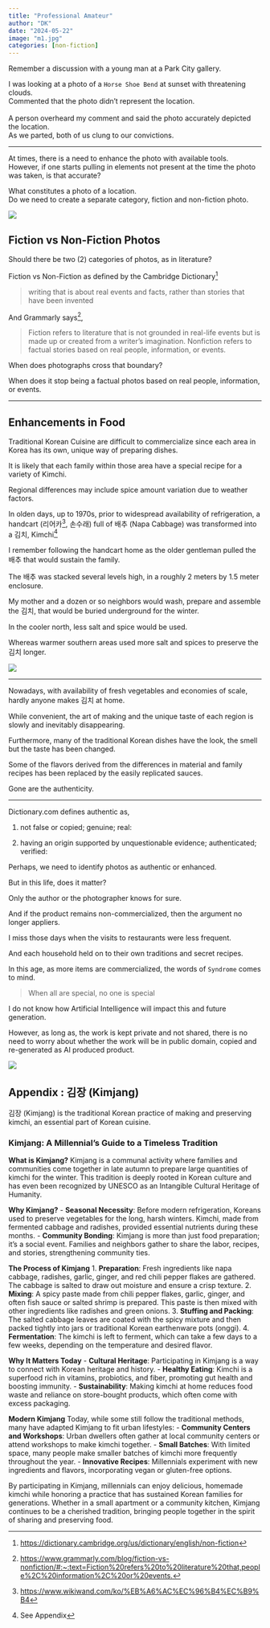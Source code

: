 ```yaml
---
title: "Professional Amateur"
author: "DK"
date: "2024-05-22"
image: "m1.jpg"
categories: [non-fiction]
---
```


Remember a discussion with a young man at a Park City gallery.

I was looking at a photo of a `Horse Shoe Bend` at sunset with threatening clouds.\
Commented that the photo didn't represent the location.\
\
A person overheard my comment and said the photo accurately depicted the location.\
As we parted, both of us clung to our convictions.

------------------------------------------------------------------------

At times, there is a need to enhance the photo with available tools.\
However, if one starts pulling in elements not present at the time the photo was taken, is that accurate?

What constitutes a photo of a location.\
Do we need to create a separate category, fiction and non-fiction photo.

![](m2.JPG)

## Fiction vs Non-Fiction Photos

Should there be two (2) categories of photos, as in literature?

Fiction vs Non-Fiction as defined by the Cambridge Dictionary[^1]

[^1]: <https://dictionary.cambridge.org/us/dictionary/english/non-fiction>

> writing that is about real events and facts, rather than stories that have been invented

And Grammarly says[^2],

[^2]: <https://www.grammarly.com/blog/fiction-vs-nonfiction/#:~:text=Fiction%20refers%20to%20literature%20that,people%2C%20information%2C%20or%20events.>

> Fiction refers to literature that is not grounded in real-life events but is made up or created from a writer's imagination. Nonfiction refers to factual stories based on real people, information, or events.

When does photographs cross that boundary?

When does it stop being a factual photos based on real people, information, or events.

------------------------------------------------------------------------

## Enhancements in Food

Traditional Korean Cuisine are difficult to commercialize since each area in Korea has its own, unique way of preparing dishes.

It is likely that each family within those area have a special recipe for a variety of Kimchi.

Regional differences may include spice amount variation due to weather factors.

In olden days, up to 1970s, prior to widespread availability of refrigeration, a handcart (리어카[^3], 손수래) full of 배추 (Napa Cabbage) was transformed into a 김치, Kimchi[^4]

[^3]: <https://www.wikiwand.com/ko/%EB%A6%AC%EC%96%B4%EC%B9%B4>

[^4]: See Appendix

I remember following the handcart home as the older gentleman pulled the 배추 that would sustain the family.

The 배추 was stacked several levels high, in a roughly 2 meters by 1.5 meter enclosure.

My mother and a dozen or so neighbors would wash, prepare and assemble the 김치, that would be buried underground for the winter.

In the cooler north, less salt and spice would be used.

Whereas warmer southern areas used more salt and spices to preserve the 김치 longer.

![](m3.JPG)

------------------------------------------------------------------------

Nowadays, with availability of fresh vegetables and economies of scale, hardly anyone makes 김치 at home.

While convenient, the art of making and the unique taste of each region is slowly and inevitably disappearing.

Furthermore, many of the traditional Korean dishes have the look, the smell but the taste has been changed.

Some of the flavors derived from the differences in material and family recipes has been replaced by the easily replicated sauces.

Gone are the authenticity.

------------------------------------------------------------------------

Dictionary.com defines authentic as,

1.  not false or copied; genuine; real:

2.  having an origin supported by unquestionable evidence; authenticated; verified:

Perhaps, we need to identify photos as authentic or enhanced.

But in this life, does it matter?

Only the author or the photographer knows for sure.

And if the product remains non-commercialized, then the argument no longer appliers.

I miss those days when the visits to restaurants were less frequent.

And each household held on to their own traditions and secret recipes.

In this age, as more items are commercialized, the words of `Syndrome` comes to mind.

> When all are special, no one is special

I do not know how Artificial Intelligence will impact this and future generation.

However, as long as, the work is kept private and not shared, there is no need to worry about whether the work will be in public domain, copied and re-generated as AI produced product.

![](m1.jpg)

## Appendix : 김장 (Kimjang)

김장 (Kimjang) is the traditional Korean practice of making and preserving kimchi, an essential part of Korean cuisine.

### Kimjang: A Millennial's Guide to a Timeless Tradition

**What is Kimjang?** Kimjang is a communal activity where families and communities come together in late autumn to prepare large quantities of kimchi for the winter. This tradition is deeply rooted in Korean culture and has even been recognized by UNESCO as an Intangible Cultural Heritage of Humanity.

**Why Kimjang?** - **Seasonal Necessity**: Before modern refrigeration, Koreans used to preserve vegetables for the long, harsh winters. Kimchi, made from fermented cabbage and radishes, provided essential nutrients during these months. - **Community Bonding**: Kimjang is more than just food preparation; it’s a social event. Families and neighbors gather to share the labor, recipes, and stories, strengthening community ties.

**The Process of Kimjang** 1. **Preparation**: Fresh ingredients like napa cabbage, radishes, garlic, ginger, and red chili pepper flakes are gathered. The cabbage is salted to draw out moisture and ensure a crisp texture. 2. **Mixing**: A spicy paste made from chili pepper flakes, garlic, ginger, and often fish sauce or salted shrimp is prepared. This paste is then mixed with other ingredients like radishes and green onions. 3. **Stuffing and Packing**: The salted cabbage leaves are coated with the spicy mixture and then packed tightly into jars or traditional Korean earthenware pots (onggi). 4. **Fermentation**: The kimchi is left to ferment, which can take a few days to a few weeks, depending on the temperature and desired flavor.

**Why It Matters Today** - **Cultural Heritage**: Participating in Kimjang is a way to connect with Korean heritage and history. - **Healthy Eating**: Kimchi is a superfood rich in vitamins, probiotics, and fiber, promoting gut health and boosting immunity. - **Sustainability**: Making kimchi at home reduces food waste and reliance on store-bought products, which often come with excess packaging.

**Modern Kimjang** Today, while some still follow the traditional methods, many have adapted Kimjang to fit urban lifestyles: - **Community Centers and Workshops**: Urban dwellers often gather at local community centers or attend workshops to make kimchi together. - **Small Batches**: With limited space, many people make smaller batches of kimchi more frequently throughout the year. - **Innovative Recipes**: Millennials experiment with new ingredients and flavors, incorporating vegan or gluten-free options.

By participating in Kimjang, millennials can enjoy delicious, homemade kimchi while honoring a practice that has sustained Korean families for generations. Whether in a small apartment or a community kitchen, Kimjang continues to be a cherished tradition, bringing people together in the spirit of sharing and preserving food.
